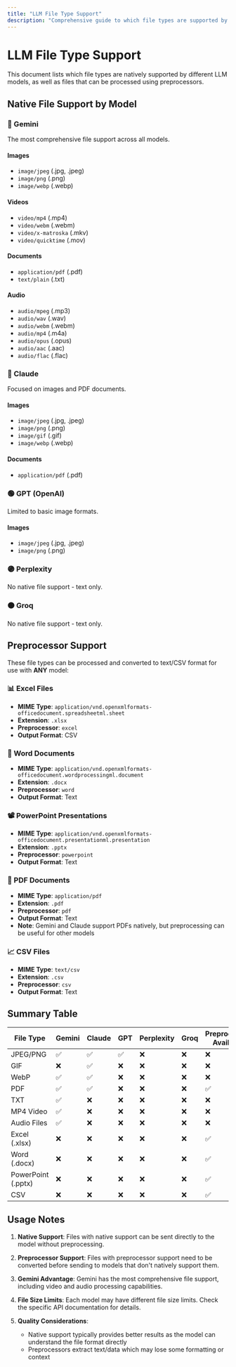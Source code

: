 ```yaml
---
title: "LLM File Type Support"
description: "Comprehensive guide to which file types are supported by different LLM models"
---
```


# LLM File Type Support

This document lists which file types are natively supported by different LLM models, as well as files that can be processed using preprocessors.

## Native File Support by Model

### 🔷 Gemini
The most comprehensive file support across all models.

#### Images
- `image/jpeg` (.jpg, .jpeg)
- `image/png` (.png)
- `image/webp` (.webp)

#### Videos
- `video/mp4` (.mp4)
- `video/webm` (.webm)
- `video/x-matroska` (.mkv)
- `video/quicktime` (.mov)

#### Documents
- `application/pdf` (.pdf)
- `text/plain` (.txt)

#### Audio
- `audio/mpeg` (.mp3)
- `audio/wav` (.wav)
- `audio/webm` (.webm)
- `audio/mp4` (.m4a)
- `audio/opus` (.opus)
- `audio/aac` (.aac)
- `audio/flac` (.flac)

### 🔵 Claude
Focused on images and PDF documents.

#### Images
- `image/jpeg` (.jpg, .jpeg)
- `image/png` (.png)
- `image/gif` (.gif)
- `image/webp` (.webp)

#### Documents
- `application/pdf` (.pdf)

### 🟢 GPT (OpenAI)
Limited to basic image formats.

#### Images
- `image/jpeg` (.jpg, .jpeg)
- `image/png` (.png)

### 🟣 Perplexity
No native file support - text only.

### 🟠 Groq
No native file support - text only.

## Preprocessor Support

These file types can be processed and converted to text/CSV format for use with **ANY** model:

### 📊 Excel Files
- **MIME Type**: `application/vnd.openxmlformats-officedocument.spreadsheetml.sheet`
- **Extension**: `.xlsx`
- **Preprocessor**: `excel`
- **Output Format**: CSV

### 📝 Word Documents
- **MIME Type**: `application/vnd.openxmlformats-officedocument.wordprocessingml.document`
- **Extension**: `.docx`
- **Preprocessor**: `word`
- **Output Format**: Text

### 📽️ PowerPoint Presentations
- **MIME Type**: `application/vnd.openxmlformats-officedocument.presentationml.presentation`
- **Extension**: `.pptx`
- **Preprocessor**: `powerpoint`
- **Output Format**: Text

### 📄 PDF Documents
- **MIME Type**: `application/pdf`
- **Extension**: `.pdf`
- **Preprocessor**: `pdf`
- **Output Format**: Text
- **Note**: Gemini and Claude support PDFs natively, but preprocessing can be useful for other models

### 📈 CSV Files
- **MIME Type**: `text/csv`
- **Extension**: `.csv`
- **Preprocessor**: `csv`
- **Output Format**: Text

## Summary Table

| File Type | Gemini | Claude | GPT | Perplexity | Groq | Preprocessor Available |
|-----------|---------|---------|-----|------------|------|----------------------|
| JPEG/PNG | ✅ | ✅ | ✅ | ❌ | ❌ | ❌ |
| GIF | ❌ | ✅ | ❌ | ❌ | ❌ | ❌ |
| WebP | ✅ | ✅ | ❌ | ❌ | ❌ | ❌ |
| PDF | ✅ | ✅ | ❌ | ❌ | ❌ | ✅ |
| TXT | ✅ | ❌ | ❌ | ❌ | ❌ | ❌ |
| MP4 Video | ✅ | ❌ | ❌ | ❌ | ❌ | ❌ |
| Audio Files | ✅ | ❌ | ❌ | ❌ | ❌ | ❌ |
| Excel (.xlsx) | ❌ | ❌ | ❌ | ❌ | ❌ | ✅ |
| Word (.docx) | ❌ | ❌ | ❌ | ❌ | ❌ | ✅ |
| PowerPoint (.pptx) | ❌ | ❌ | ❌ | ❌ | ❌ | ✅ |
| CSV | ❌ | ❌ | ❌ | ❌ | ❌ | ✅ |

## Usage Notes

1. **Native Support**: Files with native support can be sent directly to the model without preprocessing.

2. **Preprocessor Support**: Files with preprocessor support need to be converted before sending to models that don't natively support them.

3. **Gemini Advantage**: Gemini has the most comprehensive file support, including video and audio processing capabilities.

4. **File Size Limits**: Each model may have different file size limits. Check the specific API documentation for details.

5. **Quality Considerations**: 
   - Native support typically provides better results as the model can understand the file format directly
   - Preprocessors extract text/data which may lose some formatting or context 